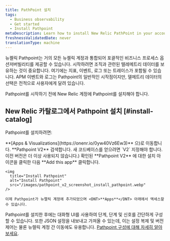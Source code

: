 ```yaml
---
title: PathPoint 설치
tags:
  - Business observability
  - Get started
  - Install Pathpoint
metaDescription: Learn how to install New Relic PathPoint in your account.
freshnessValidatedDate: never
translationType: machine
---
```


뉴켈릭 Pathpoint는 거의 모든 뉴켈릭 계정과 통합되어 포괄적인 비즈니스 프로세스 옵션저버빌리티를 제공할 수 있습니다. 시작하려면 조직과 관련된 텔레메트리 데이터를 보유하는 것이 중요합니다. 여기에는 지표, 이벤트, 로그 또는 트레이스가 포함될 수 있습니다. APM 이벤트와 로그는 Pathpoint의 일반적인 시작점이지만, 델메트리 데이터의 선택은 전적으로 사용자에게 달려 있습니다.

Pathpoint를 시작하기 전에 New Relic 계정에 Pathpoint를 설치해야 합니다.

## New Relic 카탈로그에서 Pathpoint 설치 [#install-catalog]

Pathpoint를 설치하려면:

<Steps>
  <Step>
    <DNT>**[Apps & Visualizations](https://onenr.io/0yw40Vz6Ew3)**</DNT> 으)로 이동합니다.
  </Step>

  <Step>
    <DNT>**Pathpoint V2**</DNT> 검색합니다. 새 코드베이스를 얻으려면 `V2` 지정해야 합니다. 이전 버전은 더 이상 사용되지 않습니다.)
  </Step>

  <Step>
    확인된 <DNT>**Pathpoint V2**</DNT> 에 대한 설치 아이콘을 클릭한 다음 <DNT>**Add this app**</DNT> 클릭합니다.

    <img
      title="Install Pathpoint"
      alt="Install Pathpoint"
      src="/images/pathpoint_v2_screenshot_install_pathpoint.webp"
    />

    이제 Pathpoint가 뉴렐릭 계정에 추가되었으며 <DNT>**Apps**</DNT> 아래에서 액세스할 수 있습니다.
  </Step>
</Steps>

Pathpoint를 설치한 후에는 대화형 UI를 사용하여 단계, 단계 및 신호를 간단하게 구성할 수 있습니다. 또한 JSON 설정을 내보내고 가져올 수 있는데, 이는 설정 복제 및 버전 제어는 물론 뉴렐릭 계정 간 이동에도 유용합니다. [Pathpoint 구성에 대해 자세히 알아보세요](/docs/new-relic-solutions/business-observability/intro-pathpoint/).
